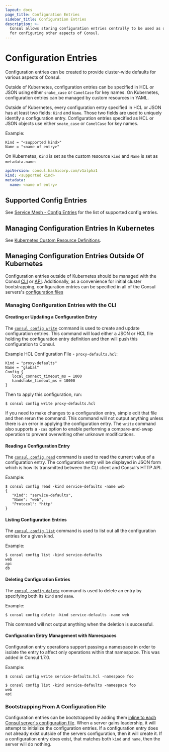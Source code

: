 ```yaml
---
layout: docs
page_title: Configuration Entries
sidebar_title: Configuration Entries
description: >-
  Consul allows storing configuration entries centrally to be used as defaults
  for configuring other aspects of Consul.
---
```


# Configuration Entries

Configuration entries can be created to provide cluster-wide defaults for
various aspects of Consul.

Outside of Kubernetes, configuration entries can be specified in HCL or JSON using either
`snake_case` or `CamelCase` for key names. On Kubernetes, configuration
entries can be managed by custom resources in YAML.

Outside of Kubernetes, every configuration entry specified in HCL or JSON has at least two fields:
`Kind` and `Name`. Those two fields are used to uniquely identify a
configuration entry. Configuration entries specified as HCL or JSON objects
use either `snake_case` or `CamelCase` for key names.

Example:

```hcl
Kind = "<supported kind>"
Name = "<name of entry>"
```

On Kubernetes, `Kind` is set as the custom resource `kind` and `Name` is set
as `metadata.name`:

```yaml
apiVersion: consul.hashicorp.com/v1alpha1
kind: <supported kind>
metadata:
  name: <name of entry>
```

## Supported Config Entries

See [Service Mesh - Config Entries](/docs/connect/config-entries) for the list
of supported config entries.

## Managing Configuration Entries In Kubernetes

See [Kubernetes Custom Resource Definitions](/docs/k8s/crds).

## Managing Configuration Entries Outside Of Kubernetes

Configuration entries outside of Kubernetes should be managed with the Consul
[CLI](/commands/config) or [API](/api/config). Additionally, as a
convenience for initial cluster bootstrapping, configuration entries can be
specified in all of the Consul servers's
[configuration files](/docs/agent/options#config_entries_bootstrap)

### Managing Configuration Entries with the CLI

#### Creating or Updating a Configuration Entry

The [`consul config write`](/commands/config/write) command is used to
create and update configuration entries. This command will load either a JSON or
HCL file holding the configuration entry definition and then will push this
configuration to Consul.

Example HCL Configuration File - `proxy-defaults.hcl`:

```hcl
Kind = "proxy-defaults"
Name = "global"
Config {
   local_connect_timeout_ms = 1000
   handshake_timeout_ms = 10000
}
```

Then to apply this configuration, run:

```shell-session
$ consul config write proxy-defaults.hcl
```

If you need to make changes to a configuration entry, simple edit that file and
then rerun the command. This command will not output anything unless there is an
error in applying the configuration entry. The `write` command also supports a
`-cas` option to enable performing a compare-and-swap operation to prevent
overwriting other unknown modifications.

#### Reading a Configuration Entry

The [`consul config read`](/commands/config/read) command is used to
read the current value of a configuration entry. The configuration entry will be
displayed in JSON form which is how its transmitted between the CLI client and
Consul's HTTP API.

Example:

```shell-session
$ consul config read -kind service-defaults -name web
{
   "Kind": "service-defaults",
   "Name": "web",
   "Protocol": "http"
}
```

#### Listing Configuration Entries

The [`consul config list`](/commands/config/list) command is used to
list out all the configuration entries for a given kind.

Example:

```shell-session
$ consul config list -kind service-defaults
web
api
db
```

#### Deleting Configuration Entries

The [`consul config delete`](/commands/config/delete) command is used
to delete an entry by specifying both its `kind` and `name`.

Example:

```shell-session
$ consul config delete -kind service-defaults -name web
```

This command will not output anything when the deletion is successful.

#### Configuration Entry Management with Namespaces <EnterpriseAlert inline />

Configuration entry operations support passing a namespace in
order to isolate the entry to affect only operations within that namespace. This was
added in Consul 1.7.0.

Example:

```shell-session
$ consul config write service-defaults.hcl -namespace foo
```

```shell-session
$ consul config list -kind service-defaults -namespace foo
web
api
```

### Bootstrapping From A Configuration File

Configuration entries can be bootstrapped by adding them [inline to each Consul
server's configuration file](/docs/agent/options#config_entries). When a
server gains leadership, it will attempt to initialize the configuration entries.
If a configuration entry does not already exist outside of the servers
configuration, then it will create it. If a configuration entry does exist, that
matches both `kind` and `name`, then the server will do nothing.
